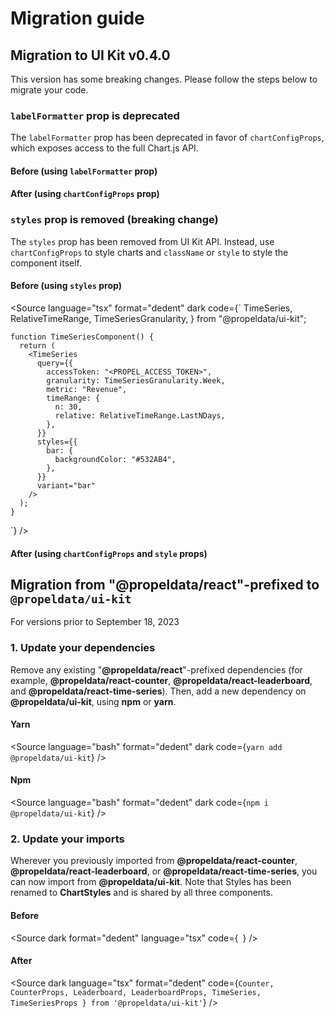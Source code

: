 
<Meta title="Getting started/Migration guide" />

# Migration guide

## Migration to UI Kit v0.4.0

This version has some breaking changes. Please follow the steps below to migrate your code.

### `labelFormatter` prop is deprecated

The `labelFormatter` prop has been deprecated in favor of `chartConfigProps`, which exposes access to the full Chart.js
API.

#### Before (using `labelFormatter` prop)

<SourceCode of={TimeSeriesStories.ChartLabelFormatStory} shown />

#### After (using `chartConfigProps` prop)

<SourceCode of={TimeSeriesStories.ChartFormatXLabelsStory} shown />

### `styles` prop is removed (breaking change)

The `styles` prop has been removed from UI Kit API. Instead, use `chartConfigProps` to style charts and `className` or
`style` to style the component itself.

#### Before (using `styles` prop)

<Source
  language="tsx"
  format="dedent"
  dark
  code={`
      TimeSeries,
      RelativeTimeRange,
      TimeSeriesGranularity,
    } from "@propeldata/ui-kit";

    function TimeSeriesComponent() {
      return (
        <TimeSeries
          query={{
            accessToken: "<PROPEL_ACCESS_TOKEN>",
            granularity: TimeSeriesGranularity.Week,
            metric: "Revenue",
            timeRange: {
              n: 30,
              relative: RelativeTimeRange.LastNDays,
            },
          }}
          styles={{
            bar: {
              backgroundColor: "#532AB4",
            },
          }}
          variant="bar"
        />
      );
    }

`} />

#### After (using `chartConfigProps` and `style` props)

<SourceCode of={TimeSeriesStories.CustomStyleStory} shown />

## Migration from "@propeldata/react"-prefixed to `@propeldata/ui-kit`

For versions prior to September 18, 2023

### 1. Update your dependencies

Remove any existing "**@propeldata/react**"-prefixed dependencies (for example, **@propeldata/react-counter**,
**@propeldata/react-leaderboard**, and **@propeldata/react-time-series**). Then, add a new dependency on
**@propeldata/ui-kit**, using **npm** or **yarn**.

#### Yarn

<Source
  language="bash"
  format="dedent"
  dark
  code={`
    yarn add @propeldata/ui-kit
  `}
/>

#### Npm

<Source
  language="bash"
  format="dedent"
  dark
  code={`
    npm i @propeldata/ui-kit
  `}
/>

### 2. Update your imports

Wherever you previously imported from **@propeldata/react-counter**, **@propeldata/react-leaderboard**, or
**@propeldata/react-time-series**, you can now import from **@propeldata/ui-kit**. Note that Styles has been renamed to
**ChartStyles** and is shared by all three components.

#### Before

<Source
  dark
  format="dedent"
  language="tsx"
  code={`
  `}
/>

#### After

<Source
  dark
  language="tsx"
  format="dedent"
  code={`
      Counter,
      CounterProps,
      Leaderboard,
      LeaderboardProps,
      TimeSeries,
      TimeSeriesProps
    } from '@propeldata/ui-kit'
  `}
/>
